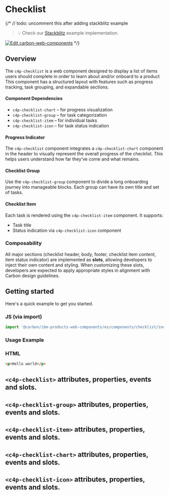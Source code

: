
<Meta of={ChecklistStories} />

# Checklist

{/* 
// todo:  uncomment this after adding stackblitz example
> 💡 Check our
> [Stackblitz](https://stackblitz.com/github/carbon-design-system/ibm-products/tree/main/packages/ibm-products-web-components/examples/checklist)
> example implementation.

[![Edit carbon-web-components](https://developer.stackblitz.com/img/open_in_stackblitz.svg)](https://stackblitz.com/github/carbon-design-system/ibm-products/tree/main/packages/ibm-products-web-components/examples/checklist) */}


## Overview

The `c4p-checklist` is a web component designed to display a list of items users should complete in order to learn about and/or onboard to a product This component has a structured layout with features such as progress tracking, task grouping, and expandable sections.

#### Component Dependencies

- `c4p-checklist-chart` – for progress visualization
- `c4p-checklist-group` – for task categorization
- `c4p-checklist-item` – for individual tasks
- `c4p-checklist-icon` – for task status indication

#### Progress Indicator

The `c4p-checklist` component integrates a `c4p-checklist-chart` component in the header to visually represent the overall progress of the checklist. This helps users understand how far they’ve come and what remains.

#### Checklist Group

Use the `c4p-checklist-group` component to divide a long onboarding journey into manageable blocks. Each group can have its own title and set of tasks.

#### Checklist Item

Each task is rendered using the `c4p-checklist-item` component. It supports:

- Task title 
- Status indication via `c4p-checklist-icon` component

### Composability

All major sections (checklist header, body, footer, checklist item content, item status indicator) are implemented as **slots**, allowing developers to inject their own content and styling. When customizing these slots, developers are expected to apply appropriate styles in alignment with Carbon design guidelines.


## Getting started

Here's a quick example to get you started.

### JS (via import)

```javascript
import '@carbon/ibm-products-web-components/es/components/checklist/index.js';
```
### Usage Example

### HTML

```html
<p>Hello world</p>
```

## `<c4p-checklist>` attributes, properties, events and slots.

<ArgTypes of="c4p-checklist" />

## `<c4p-checklist-group>` attributes, properties, events and slots.

<ArgTypes of="c4p-checklist-group" />

## `<c4p-checklist-item>` attributes, properties, events and slots.

<ArgTypes of="c4p-checklist-item" />

## `<c4p-checklist-chart>` attributes, properties, events and slots.

<ArgTypes of="c4p-checklist-chart" />

## `<c4p-checklist-icon>` attributes, properties, events and slots.

<ArgTypes of="c4p-checklist-icon" />
